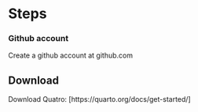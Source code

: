 # Steps

### Github account  
Create a github account at github.com  

## Download
Download Quatro: [https://quarto.org/docs/get-started/]





